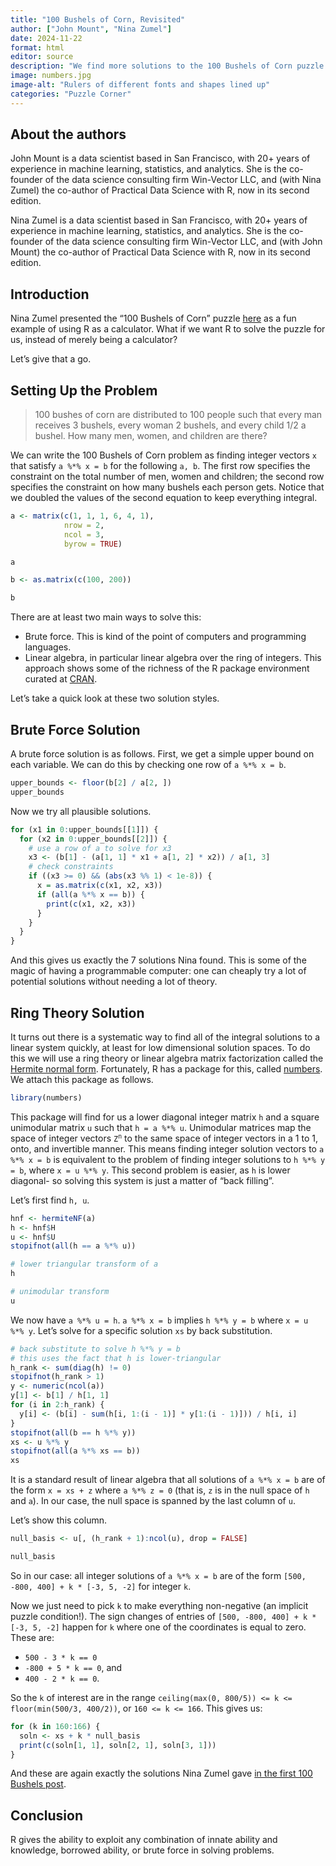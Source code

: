 ```yaml
---
title: "100 Bushels of Corn, Revisited"
author: ["John Mount", "Nina Zumel"]
date: 2024-11-22
format: html
editor: source
description: "We find more solutions to the 100 Bushels of Corn puzzle using the numbers R package."
image: numbers.jpg
image-alt: "Rulers of different fonts and shapes lined up"
categories: "Puzzle Corner"
---
```


::: {.callout-note}
## About the authors

John Mount is a data scientist based in San Francisco, with 20+ years of experience in machine learning, statistics, and analytics. She is the co-founder of the data science consulting firm Win-Vector LLC, and (with Nina Zumel) the co-author of Practical Data Science with R, now in its second edition.

Nina Zumel is a data scientist based in San Francisco, with 20+ years of experience in machine learning, statistics, and analytics. She is the co-founder of the data science consulting firm Win-Vector LLC, and (with John Mount) the co-author of Practical Data Science with R, now in its second edition.
:::

## Introduction

Nina Zumel presented the "100 Bushels of Corn" puzzle [here](https://rworks.dev/posts/100bushels/) as a fun example of using R as a calculator. What if we want R to solve the puzzle for us, instead of merely being a calculator?

Let's give that a go.

## Setting Up the Problem

> 100 bushes of corn are distributed to 100 people such that every man receives 3 bushels, every woman 2 bushels, and every child 1/2 a bushel. How many men, women, and children are there?

We can write the 100 Bushels of Corn problem as finding integer vectors `x` that satisfy `a %*% x = b` for the following `a, b`. The first row specifies the constraint on the total number of men, women and children; the second row specifies the constraint on how many bushels each person gets. Notice that we doubled the values of the second equation to keep everything integral.

```r
a <- matrix(c(1, 1, 1, 6, 4, 1),
            nrow = 2,
            ncol = 3,
            byrow = TRUE)

a
```

```r
b <- as.matrix(c(100, 200))

b
```

There are at least two main ways to solve this:

  * Brute force. This is kind of the point of computers and programming languages.
  * Linear algebra, in particular linear algebra over the ring of integers. This approach shows some of the richness of the R package environment curated at [CRAN](https://cran.r-project.org).
  
Let's take a quick look at these two solution styles.

## Brute Force Solution

A brute force solution is as follows. First, we get a simple upper bound on each variable. We can do this by checking one row of `a %*% x = b`.

```r
upper_bounds <- floor(b[2] / a[2, ])
upper_bounds
```

Now we try all plausible solutions.

```r
for (x1 in 0:upper_bounds[[1]]) {
  for (x2 in 0:upper_bounds[[2]]) {
    # use a row of a to solve for x3
    x3 <- (b[1] - (a[1, 1] * x1 + a[1, 2] * x2)) / a[1, 3]
    # check constraints
    if ((x3 >= 0) && (abs(x3 %% 1) < 1e-8)) {
      x = as.matrix(c(x1, x2, x3))
      if (all(a %*% x == b)) {
        print(c(x1, x2, x3))
      }
    }
  }
}
```

And this gives us exactly the 7 solutions Nina found. This is some of the magic of having a programmable computer: one can cheaply try a lot of potential solutions without needing a lot of theory.

## Ring Theory Solution

It turns out there is a systematic way to find all of the integral solutions to a linear system quickly, at least for low dimensional solution spaces. To do this we will use a ring theory or linear algebra matrix factorization called the [Hermite normal form](https://en.wikipedia.org/wiki/Hermite_normal_form).  Fortunately, R has a package for this, called  [numbers](https://CRAN.R-project.org/package=numbers). We attach this package as follows.

```r
library(numbers)
```

This package will find for us a lower diagonal integer matrix `h` and a square unimodular matrix `u` such that `h = a %*% u`. Unimodular matrices map the space of integer vectors <code>Z<sup>n</sup></code> to the same space of integer vectors in a 1 to 1, onto, and invertible manner. This means finding integer solution vectors to `a %*% x = b` is equivalent to the problem of finding integer solutions to `h %*% y = b`, where `x = u %*% y`. This second problem is easier, as `h` is lower diagonal- so solving this system is just a matter of "back filling".

Let's first find `h, u`.

```r
hnf <- hermiteNF(a)
h <- hnf$H
u <- hnf$U
stopifnot(all(h == a %*% u))
```

```r
# lower triangular transform of a
h
```

```r
# unimodular transform
u
```

We now have `a %*% u = h`. `a %*% x = b` implies `h %*% y = b` where `x = u %*% y`. Let's solve for a specific solution `xs` by back substitution.

```r
# back substitute to solve h %*% y = b
# this uses the fact that h is lower-triangular
h_rank <- sum(diag(h) != 0)
stopifnot(h_rank > 1)
y <- numeric(ncol(a))
y[1] <- b[1] / h[1, 1]
for (i in 2:h_rank) {
  y[i] <- (b[i] - sum(h[i, 1:(i - 1)] * y[1:(i - 1)])) / h[i, i]
}
stopifnot(all(b == h %*% y))
xs <- u %*% y
stopifnot(all(a %*% xs == b))
xs
```

It is a standard result of linear algebra that all solutions of `a %*% x = b` are of the form `x = xs + z` where `a %*% z = 0` (that is, `z` is in the null space of `h` and `a`). In our case, the null space is spanned by the last column of `u`.

Let's show this column.

```r
null_basis <- u[, (h_rank + 1):ncol(u), drop = FALSE]

null_basis
```

So in our case: all integer solutions of `a %*% x = b` are of the form `[500, -800, 400] + k * [-3, 5, -2]` for integer `k`. 

Now we just need to pick `k` to make everything non-negative (an implicit puzzle condition!). The sign changes of entries of `[500, -800, 400] + k * [-3, 5, -2]` happen for `k` where one of the coordinates is equal to zero. These are: 

* `500 - 3 * k == 0`
* `-800 + 5 * k == 0`, and 
* `400 - 2 * k == 0`. 

So the `k` of interest are in the range `ceiling(max(0, 800/5)) <= k <= floor(min(500/3, 400/2))`, or `160 <= k <= 166`. This gives us:

```r
for (k in 160:166) {
  soln <- xs + k * null_basis
  print(c(soln[1, 1], soln[2, 1], soln[3, 1]))
}
```

And these are again exactly the solutions Nina Zumel gave [in the first 100 Bushels post](https://rworks.dev/posts/100bushels/).

## Conclusion

R gives the ability to exploit any combination of innate ability and knowledge, borrowed ability, or brute force in solving problems.